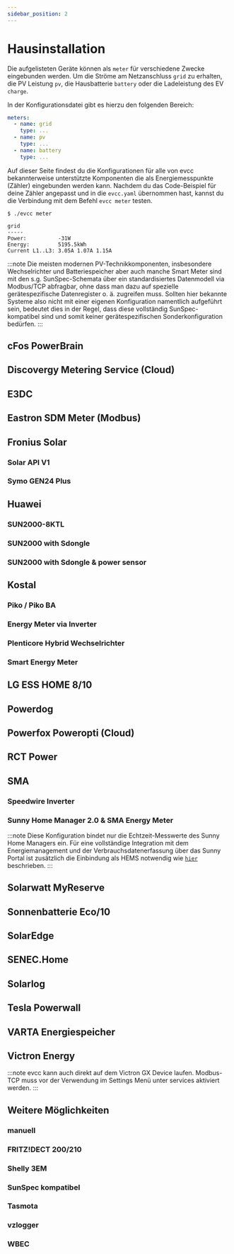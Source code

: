 ```yaml
---
sidebar_position: 2
---
```



# Hausinstallation

Die aufgelisteten Geräte können als `meter` für verschiedene Zwecke eingebunden werden. Um die Ströme am Netzanschluss `grid` zu erhalten, die PV Leistung `pv`, die Hausbatterie `battery` oder die Ladeleistung des EV `charge`.

In der Konfigurationsdatei gibt es hierzu den folgenden Bereich:

```yaml
meters:
  - name: grid
    type: ...
  - name: pv
    type: ...
  - name: battery
    type: ...
```

Auf dieser Seite findest du die Konfigurationen für alle von evcc bekannterweise unterstützte Komponenten die als Energiemesspunkte (Zähler) eingebunden werden kann.
Nachdem du das Code-Beispiel für deine Zähler angepasst und in die `evcc.yaml` übernommen hast, kannst du die Verbindung mit dem Befehl `evcc meter` testen.

```
$ ./evcc meter

grid
-----
Power:          -31W
Energy:         5195.5kWh
Current L1..L3: 3.05A 1.07A 1.15A
```

:::note
Die meisten modernen PV-Technikkomponenten, insbesondere Wechselrichter und Batteriespeicher aber auch manche Smart Meter sind mit den s.g. SunSpec-Schemata über ein standardisiertes Datenmodell via Modbus/TCP abfragbar, ohne dass man dazu auf spezielle gerätespezifische Datenregister o. ä. zugreifen muss. Sollten hier bekannte Systeme also nicht mit einer eigenen Konfiguration namentlich aufgeführt sein, bedeutet dies in der Regel, dass diese vollständig SunSpec-kompatibel sind und somit keiner gerätespezifischen Sonderkonfiguration bedürfen.
:::

## cFos PowerBrain

<Tabs>
  <TabItem value="charger" label="Wallbox" default>
    <Config part="meters" name="charger" file="cfos" />
  </TabItem>
</Tabs>

<SponsorshipRequired />

## Discovergy Metering Service (Cloud)

<Tabs>
  <TabItem value="grid" label="Netz" default>
    <Config part="meters" name="grid" file="discovergy-grid" />
  </TabItem>
  <TabItem value="pv" label="PV">
    <Config part="meters" name="grid" file="discovergy-pv" />
  </TabItem>
</Tabs>

## E3DC

<Tabs>
  <TabItem value="grid" label="Netz" default>
    <Config part="meters" name="grid" file="custom-modbus-e3dc-grid" />
  </TabItem>
  <TabItem value="pv" label="PV">
    <Config part="meters" name="pv" file="custom-modbus-e3dc-pv" />
  </TabItem>
  <TabItem value="battery" label="Batterie">
    <Config part="meters" name="battery" file="custom-modbus-e3dc-battery" />
  </TabItem>
</Tabs>

## Eastron SDM Meter (Modbus)

<Tabs>
  <TabItem value="grid" label="Netz, PV, Batterie, Wallbox" default>
    <Config part="meters" name="grid" file="modbus-eastron" />
  </TabItem>
</Tabs>

## Fronius Solar

### Solar API V1

<Tabs>
  <TabItem value="grid" label="Netz" default>
    <Config
      part="meters"
      name="grid"
      file="custom-http-fronius-solar-api-v1-grid"
    />
  </TabItem>
  <TabItem value="pv" label="PV">
    <Config
      part="meters"
      name="pv"
      file="custom-http-fronius-solar-api-v1-pv"
    />
  </TabItem>
  <TabItem value="battery" label="Batterie">
    <Config
      part="meters"
      name="battery"
      file="custom-http-fronius-solar-api-v1-battery"
    />
  </TabItem>
</Tabs>

### Symo GEN24 Plus

<Tabs>
  <TabItem value="grid" label="Netz" default>
    <Config part="meters" name="grid" file="modbus-fronius-gen24-grid" />
  </TabItem>
  <TabItem value="pv" label="PV" default>
    <Config part="meters" name="pv" file="custom-modbus-fronius-gen24-pv" />
  </TabItem>
  <TabItem value="battery" label="Batterie">
    <Config
      part="meters"
      name="pv"
      file="custom-modbus-fronius-gen24-battery"
    />
  </TabItem>
</Tabs>

## Huawei 

### SUN2000-8KTL

<Tabs>
  <TabItem value="pv" label="PV" default>
    <Config part="meters" name="pv" file="custom-modbus-huawei-sun2000-8ktl-pv" />
  </TabItem>
</Tabs>

### SUN2000 with Sdongle

<Tabs>
  <TabItem value="pv" label="PV" default>
    <Config part="meters" name="pv" file="custom-modbus-huawei-sdongle-pv" />
  </TabItem>
</Tabs>

### SUN2000 with Sdongle & power sensor

<Tabs>
  <TabItem value="grid" label="grid" default>
    <Config part="meters" name="grid" file="custom-modbus-huawei-sdongle-powersensor-grid" />
  </TabItem>
  <TabItem value="battery" label="battery" default>
    <Config part="meters" name="battery" file="custom-modbus-huawei-sdongle-powersensor-battery" />
  </TabItem>
</Tabs>

## Kostal

### Piko / Piko BA

<Tabs>
  <TabItem value="grid" label="Netz" default>
    <Config part="meters" name="grid" file="custom-http-kostal-piko-ba-grid" />
  </TabItem>
  <TabItem value="pv" label="PV">
    <Config part="meters" name="pv" file="custom-http-kostal-piko-ba-pv" />
  </TabItem>
</Tabs>

### Energy Meter via Inverter

<Tabs>
  <TabItem value="grid" label="Netz" default>
    <Config part="meters" name="grid" file="custom-modbus-kostal-inverter-grid" />
  </TabItem>
</Tabs>

### Plenticore Hybrid Wechselrichter

<Tabs>
  <TabItem value="pv" label="PV">
    <Config part="meters" name="pv" file="modbus-kostal-inverter" />
  </TabItem>
  <TabItem value="battery" label="Batterie">
    <Config part="meters" name="battery" file="modbus-kostal-battery" />
  </TabItem>
</Tabs>

### Smart Energy Meter

<Tabs>
  <TabItem value="grid" label="Netz" default>
    <Config part="meters" name="grid" file="modbus-kostal-ksem" />
  </TabItem>
</Tabs>

## LG ESS HOME 8/10

<Tabs>
  <TabItem value="grid" label="Netz" default>
    <Config part="meters" name="grid" file="lgess-grid" />
  </TabItem>
  <TabItem value="pv" label="PV">
    <Config part="meters" name="pv" file="lgess-pv" />
  </TabItem>
  <TabItem value="battery" label="Batterie">
    <Config part="meters" name="battery" file="lgess-battery" />
  </TabItem>
</Tabs>

## Powerdog

<Tabs>
  <TabItem value="grid" label="Netz" default>
    <Config part="meters" name="grid" file="custom-modbus-powerdog-grid" />
  </TabItem>
  <TabItem value="split" label="PV">
    <Config part="meters" name="pv" file="custom-modbus-powerdog-pv" />
  </TabItem>
</Tabs>

## Powerfox Poweropti (Cloud)

<Tabs>
  <TabItem value="grid" label="Netz" default>
    <Config part="meters" name="grid" file="custom-http-powerfox" />
  </TabItem>
</Tabs>

## RCT Power

<Tabs>
  <TabItem value="grid" label="Netz" default>
    <Config part="meters" name="grid" file="rct-grid" />
  </TabItem>
  <TabItem value="pv" label="PV">
    <Config part="meters" name="pv" file="rct-pv" />
  </TabItem>
  <TabItem value="battery" label="Batterie">
    <Config part="meters" name="battery" file="rct-battery" />
  </TabItem>
</Tabs>

## SMA

### Speedwire Inverter

<Tabs>
  <TabItem value="grid" label="PV, Batterie" default>
    <Config part="meters" name="sma" file="sma-inverter" />
  </TabItem>
</Tabs>

### Sunny Home Manager 2.0 & SMA Energy Meter

<Tabs>
  <TabItem value="grid" label="Netz, PV, Batterie" default>
    <Config part="meters" name="sma" file="sma-shm-em" />
  </TabItem>
</Tabs>

:::note
Diese Konfiguration bindet nur die Echtzeit-Messwerte des Sunny Home Managers ein.
Für eine vollständige Integration mit dem Energiemanagement und der Verbrauchsdatenerfassung über das Sunny Portal ist zusätzlich die Einbindung als HEMS notwendig wie [`hier`](../reference/configuration/hems#sma) beschrieben.
:::

## Solarwatt MyReserve

<Tabs>
  <TabItem value="grid" label="Netz" default>
    <Config
      part="meters"
      name="grid"
      file="custom-http-solarwatt-myreserve-grid"
    />
  </TabItem>
  <TabItem value="pv" label="PV">
    <Config part="meters" name="pv" file="custom-http-solarwatt-myreserve-pv" />
  </TabItem>
  <TabItem value="battery" label="Batterie">
    <Config
      part="meters"
      name="battery"
      file="custom-http-solarwatt-myreserve-battery"
    />
  </TabItem>
</Tabs>

## Sonnenbatterie Eco/10

<Tabs>
  <TabItem value="grid" label="Netz" default>
    <Config part="meters" name="grid" file="custom-http-sonnen-grid" />
  </TabItem>
  <TabItem value="pv" label="PV">
    <Config part="meters" name="pv" file="custom-http-sonnen-pv" />
  </TabItem>
  <TabItem value="battery" label="Batterie">
    <Config part="meters" name="battery" file="custom-http-sonnen-battery" />
  </TabItem>
</Tabs>

## SolarEdge

<Tabs>
  <TabItem value="grid" label="Netz" default>
    <Config part="meters" name="grid" file="custom-modbus-solaredge-grid" />
  </TabItem>
  <TabItem value="pv" label="PV (Hybrid)">
    <Config part="meters" name="pv" file="custom-modbus-solaredge-hybrid-pv" />
  </TabItem>
  <TabItem value="battery" label="Batterie (StorEdge)">
    <Config
      part="meters"
      name="battery"
      file="custom-modbus-solaredge-battery"
    />
  </TabItem>
</Tabs>

## SENEC.Home

<Tabs>
  <TabItem value="grid" label="Netz" default>
    <Config part="meters" name="grid" file="custom-script-senec-home-grid" />
  </TabItem>
  <TabItem value="pv" label="PV">
    <Config part="meters" name="pv" file="custom-script-senec-home-pv" />
  </TabItem>
  <TabItem value="battery" label="Batterie">
    <Config
      part="meters"
      name="battery"
      file="custom-script-senec-home-battery"
    />
  </TabItem>
</Tabs>

## Solarlog

<Tabs>
  <TabItem value="grid" label="Netz" default>
    <Config part="meters" name="grid" file="custom-modbus-solarlog-grid" />
  </TabItem>
  <TabItem value="pv" label="PV">
    <Config part="meters" name="pv" file="custom-modbus-solarlog-pv" />
  </TabItem>
</Tabs>

## Tesla Powerwall

<Tabs>
  <TabItem value="grid" label="Netz" default>
    <Config part="meters" name="grid" file="tesla-powerwall-grid" />
  </TabItem>
  <TabItem value="pv" label="PV">
    <Config part="meters" name="pv" file="tesla-powerwall-pv" />
  </TabItem>
  <TabItem value="battery" label="Batterie">
    <Config part="meters" name="battery" file="tesla-powerwall-battery" />
  </TabItem>
</Tabs>

## VARTA Energiespeicher

<Tabs>
  <TabItem value="grid" label="Netz" default>
    <Config part="meters" name="grid" file="custom-modbus-varta-grid" />
  </TabItem>
  <TabItem value="pv" label="PV">
    <Config part="meters" name="pv" file="custom-modbus-varta-pv" />
  </TabItem>
  <TabItem value="battery" label="Batterie">
    <Config part="meters" name="battery" file="custom-modbus-varta-battery" />
  </TabItem>
</Tabs>

## Victron Energy

<Tabs>
  <TabItem value="grid" label="Netz" default>
    <Config part="meters" name="grid" file="custom-modbus-victron-grid" />
  </TabItem>
  <TabItem value="pv" label="PV">
    <Config part="meters" name="pv" file="custom-modbus-victron-pv" />
  </TabItem>
  <TabItem value="battery" label="Batterie">
    <Config part="meters" name="battery" file="custom-modbus-victron-battery" />
  </TabItem>
</Tabs>

:::note
evcc kann auch direkt auf dem Victron GX Device laufen. Modbus-TCP muss vor der Verwendung im Settings Menü unter services aktiviert werden.
:::

## Weitere Möglichkeiten

### manuell

<Config part="meters" file="custom" />

### FRITZ!DECT 200/210

<Config part="meters" name="grid" file="fritzdect" />

### Shelly 3EM

<Tabs>
  <TabItem value="grid" label="Netz" default>
    <Config part="meters" name="grid" file="custom-http-shelly" />
  </TabItem>
</Tabs>

### SunSpec kompatibel

<Tabs>
  <TabItem value="grid" label="Netz" default>
    <Config part="meters" name="grid" file="modbus-sunspec-grid" />
  </TabItem>
  <TabItem value="pv" label="PV">
    <Config part="meters" name="pv" file="modbus-sunspec-pv" />
  </TabItem>
  <TabItem value="battery" label="Batterie">
    <Config part="meters" name="battery" file="modbus-sunspec-battery" />
  </TabItem>
</Tabs>

### Tasmota

<Config part="meters" name="grid" file="custom-http-tasmota" />

### vzlogger

<Tabs>
  <TabItem value="grid" label="Netz (HTTP)" default>
    <Config part="meters" name="grid" file="custom-http-vzlogger" />
  </TabItem>
  <TabItem value="websocket" label="Netz (Websocket)">
    <Config part="meters" name="grid" file="custom-websocket-vzlogger" />
  </TabItem>
  <TabItem value="split" label="Import/Export getrennt">
    <Config part="meters" name="grid" file="custom-http-vzlogger-split" />
  </TabItem>
</Tabs>

### WBEC

<Tabs>
  <TabItem value="charge" label="Wallbox" default>
    <Config part="meters" name="charge" file="wbec" />
  </TabItem>
</Tabs>

<!--
Nicht mehr notwendig
### Mehrere Wechselrichter

<Config part="meters" name="pv" file="custom-modbus-multiple-inverters" />

### Mehrere DC Strings

<Config part="meters" name="pv" file="custom-modbus-multiple-strings" />

### Mehrere SMA Speedwire Wechselrichter

<Config part="meters" name="pv" file="custom-sma-multiple-inverters" />
-->
